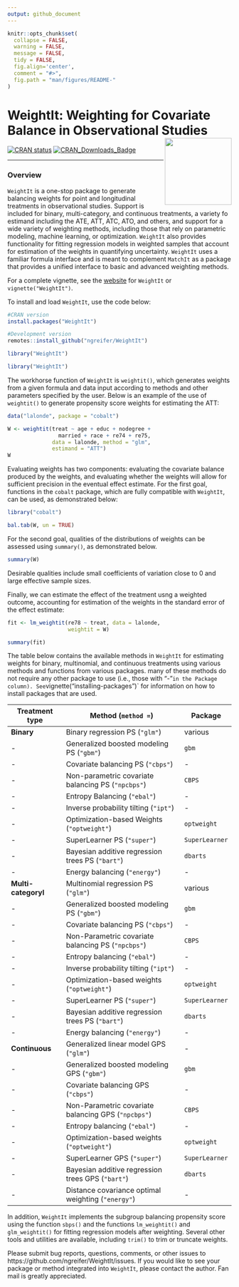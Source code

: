```yaml
---
output: github_document
---
```


<!-- README.md is generated from README.Rmd. Please edit that file -->

```r
knitr::opts_chunk$set(
  collapse = FALSE,
  warning = FALSE,
  message = FALSE,
  tidy = FALSE,
  fig.align='center',
  comment = "#>",
  fig.path = "man/figures/README-"
)
```
# WeightIt: Weighting for Covariate Balance in Observational Studies <img src="man/figures/logo.png" align="right" width="150"/>

<!-- badges: start -->
[![CRAN status](https://www.r-pkg.org/badges/version/WeightIt?color=00622B)](https://CRAN.R-project.org/package=WeightIt)
[![CRAN_Downloads_Badge](https://cranlogs.r-pkg.org/badges/WeightIt?color=00622B)](https://cran.r-project.org/package=WeightIt)
<!-- badges: end -->

------
### Overview

`WeightIt` is a one-stop package to generate balancing weights for point and longitudinal treatments in observational studies. Support is included for binary, multi-category, and continuous treatments, a variety fo estimand including the ATE, ATT, ATC, ATO, and others, and support for a wide variety of weighting methods, including those that rely on parametric modeling, machine learning, or optimization. `WeightIt` also provides functionality for fitting regression models in weighted samples that account for estimation of the weights in quantifying uncertainty. `WeightIt` uses a familiar formula interface and is meant to complement `MatchIt` as a package that provides a unified interface to basic and advanced weighting methods.

For a complete vignette, see the [website](https://ngreifer.github.io/WeightIt/articles/WeightIt.html) for `WeightIt` or `vignette("WeightIt")`.

To install and load `WeightIt`, use the code below:

```r
#CRAN version
install.packages("WeightIt")

#Development version
remotes::install_github("ngreifer/WeightIt")

library("WeightIt")
```
```r
library("WeightIt")
```

The workhorse function of `WeightIt` is `weightit()`, which generates weights from a given formula and data input according to methods and other parameters specified by the user. Below is an example of the use of `weightit()` to generate propensity score weights for estimating the ATT:

```r
data("lalonde", package = "cobalt")

W <- weightit(treat ~ age + educ + nodegree + 
                married + race + re74 + re75, 
              data = lalonde, method = "glm", 
              estimand = "ATT")
W
```

Evaluating weights has two components: evaluating the covariate balance produced by the weights, and evaluating whether the weights will allow for sufficient precision in the eventual effect estimate. For the first goal, functions in the `cobalt` package, which are fully compatible with `WeightIt`, can be used, as demonstrated below:

```r
library("cobalt")

bal.tab(W, un = TRUE)
```

For the second goal, qualities of the distributions of weights can be assessed using `summary()`, as demonstrated below.

```r
summary(W)
```

Desirable qualities include small coefficients of variation close to 0 and large effective sample sizes.

Finally, we can estimate the effect of the treatment usng a weighted outcome, accounting for estimation of the weights in the standard error of the effect estimate:

```r
fit <- lm_weightit(re78 ~ treat, data = lalonde,
                   weightit = W)

summary(fit)
```

The table below contains the available methods in `WeightIt` for estimating weights for binary, multinomial, and continuous treatments using various methods and functions from various packages. many of these methods do not require any other package to use (i.e., those with "-"` in the Package column). See `vignette("installing-packages")` for information on how to install packages that are used.
 
 Treatment type | Method (`method = `) | Package
 -------------- | -------------------- | --------
 **Binary** | Binary regression PS (`"glm"`) | various 
 - | Generalized boosted modeling PS (`"gbm"`) | `gbm`
 - | Covariate balancing PS (`"cbps"`) | -
 - | Non-parametric covariate balancing PS (`"npcbps"`) | `CBPS`
 - | Entropy Balancing (`"ebal"`) | -
 - | Inverse probability tilting (`"ipt"`) | -
 - | Optimization-based Weights (`"optweight"`) | `optweight`
 - | SuperLearner PS (`"super"`) | `SuperLearner`
 - | Bayesian additive regression trees PS (`"bart"`) | `dbarts`
 - | Energy balancing (`"energy"`) | -
 **Multi-categoryl** | Multinomial regression PS (`"glm"`) | various
 - | Generalized boosted modeling PS (`"gbm"`) | `gbm`
 - | Covariate balancing PS (`"cbps"`) | -
 - | Non-Parametric covariate balancing PS (`"npcbps"`) | `CBPS`
 - | Entropy balancing (`"ebal"`) | -
 - | Inverse probability tilting (`"ipt"`) | -
 - | Optimization-based weights (`"optweight"`) | `optweight`
 - | SuperLearner PS (`"super"`) | `SuperLearner`
 - | Bayesian additive regression trees PS (`"bart"`) | `dbarts`
 - | Energy balancing (`"energy"`) | -
 **Continuous** | Generalized linear model GPS (`"glm"`) | -
 - | Generalized boosted modeling GPS (`"gbm"`) | `gbm`
 - | Covariate balancing GPS (`"cbps"`) | -
 - | Non-Parametric covariate balancing GPS (`"npcbps"`) | `CBPS`
 - | Entropy balancing (`"ebal"`) | -
 - | Optimization-based weights (`"optweight"`) | `optweight`
 - | SuperLearner GPS (`"super"`) | `SuperLearner`
 - | Bayesian additive regression trees GPS (`"bart"`) | `dbarts`
 - | Distance covariance optimal weighting (`"energy"`) | -
 
In addition, `WeightIt` implements the subgroup balancing propensity score using the function `sbps()` and the functions `lm_weightit()` and `glm_weightit()` for fitting regression models after weighting. Several other tools and utilities are available, including `trim()` to trim or truncate weights.

Please submit bug reports, questions, comments, or other issues to https://github.com/ngreifer/WeightIt/issues. If you would like to see your package or method integrated into `WeightIt`, please contact the author. Fan mail is greatly appreciated.